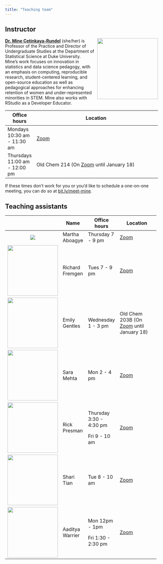 ```yaml
---
title: "Teaching team"
---
```


## Instructor

![](images/team/mine.png){style="float:right;padding: 0 0 0 10px;" fig-alt="Headshot of Dr. Mine Çetinkaya-Rundel" width="200"}

[**Dr. Mine Çetinkaya-Rundel**](http://mine-cr.com/) (she/her) is Professor of the Practice and Director of Undergraduate Studies at the Department of Statistical Science at Duke University.
Mine's work focuses on innovation in statistics and data science pedagogy, with an emphasis on computing, reproducible research, student-centered learning, and open-source education as well as pedagogical approaches for enhancing retention of women and under-represented minorities in STEM.
Mine also works with RStudio as a Developer Educator.

+-------------------------------+--------------------------------------------------------------------------------------------------------------------------------------------------------------+
| Office hours                  | Location                                                                                                                                                     |
+===============================+==============================================================================================================================================================+
| Mondays 10:30 am - 11:30 am   | [Zoom](https://sakai.duke.edu/portal/site/779c3ebe-3b88-4bcc-bd01-1813e8396a23/page/d5eef508-07a4-4c6d-b7bd-4614a9631562)                                    |
+-------------------------------+--------------------------------------------------------------------------------------------------------------------------------------------------------------+
| Thursdays 11:00 am - 12:00 pm | Old Chem 214 (On [Zoom](https://sakai.duke.edu/portal/site/779c3ebe-3b88-4bcc-bd01-1813e8396a23/page/d5eef508-07a4-4c6d-b7bd-4614a9631562) until January 18) |
+-------------------------------+--------------------------------------------------------------------------------------------------------------------------------------------------------------+

If these times don't work for you or you'd like to schedule a one-on-one meeting, you can do so at [bit.ly/meet-mine](https://bit.ly/meet-mine).

## Teaching assistants

+-------------------------------------------+-----------------+-------------------------+---------------------------------------------------------------------------------------------------------------------------------------------------------------+
|                                           | Name            | Office hours            | Location                                                                                                                                                      |
+:=========================================:+=================+=========================+===============================================================================================================================================================+
| ![](images/team/martha.png)               | Martha Aboagye  | Thursday 7 - 9 pm       | [Zoom](https://sakai.duke.edu/portal/site/779c3ebe-3b88-4bcc-bd01-1813e8396a23/page/d5eef508-07a4-4c6d-b7bd-4614a9631562)                                     |
+-------------------------------------------+-----------------+-------------------------+---------------------------------------------------------------------------------------------------------------------------------------------------------------+
| ![](images/team/rich.png){width="166"}    | Richard Fremgen | Tues 7 - 9 pm           | [Zoom](https://sakai.duke.edu/portal/site/779c3ebe-3b88-4bcc-bd01-1813e8396a23/page/d5eef508-07a4-4c6d-b7bd-4614a9631562)                                     |
+-------------------------------------------+-----------------+-------------------------+---------------------------------------------------------------------------------------------------------------------------------------------------------------+
| ![](images/team/emily.png){width="166"}   | Emily Gentles   | Wednesday 1 - 3 pm      | Old Chem 203B (On [Zoom](https://sakai.duke.edu/portal/site/779c3ebe-3b88-4bcc-bd01-1813e8396a23/page/d5eef508-07a4-4c6d-b7bd-4614a9631562) until January 18) |
+-------------------------------------------+-----------------+-------------------------+---------------------------------------------------------------------------------------------------------------------------------------------------------------+
| ![](images/team/sara.png){width="166"}    | Sara Mehta      | Mon 2 - 4 pm            | [Zoom](https://sakai.duke.edu/portal/site/779c3ebe-3b88-4bcc-bd01-1813e8396a23/page/d5eef508-07a4-4c6d-b7bd-4614a9631562)                                     |
+-------------------------------------------+-----------------+-------------------------+---------------------------------------------------------------------------------------------------------------------------------------------------------------+
| ![](images/team/rick.png){width="166"}    | Rick Presman    | Thursday 3:30 - 4:30 pm | [Zoom](https://sakai.duke.edu/portal/site/779c3ebe-3b88-4bcc-bd01-1813e8396a23/page/d5eef508-07a4-4c6d-b7bd-4614a9631562)                                     |
|                                           |                 |                         |                                                                                                                                                               |
|                                           |                 | Fri 9 - 10 am           |                                                                                                                                                               |
+-------------------------------------------+-----------------+-------------------------+---------------------------------------------------------------------------------------------------------------------------------------------------------------+
| ![](images/team/shari.jpeg){width="166"}  | Shari Tian      | Tue 8 - 10 am           | [Zoom](https://sakai.duke.edu/portal/site/779c3ebe-3b88-4bcc-bd01-1813e8396a23/page/d5eef508-07a4-4c6d-b7bd-4614a9631562)                                     |
+-------------------------------------------+-----------------+-------------------------+---------------------------------------------------------------------------------------------------------------------------------------------------------------+
| ![](images/team/aaditya.png){width="166"} | Aaditya Warrier | Mon 12pm - 1pm          | [Zoom](https://sakai.duke.edu/portal/site/779c3ebe-3b88-4bcc-bd01-1813e8396a23/page/d5eef508-07a4-4c6d-b7bd-4614a9631562)                                     |
|                                           |                 |                         |                                                                                                                                                               |
|                                           |                 | Fri 1:30 - 2:30 pm      |                                                                                                                                                               |
+-------------------------------------------+-----------------+-------------------------+---------------------------------------------------------------------------------------------------------------------------------------------------------------+

